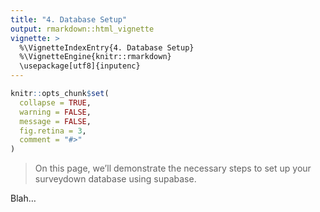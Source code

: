 ```yaml
---
title: "4. Database Setup"
output: rmarkdown::html_vignette
vignette: >
  %\VignetteIndexEntry{4. Database Setup}
  %\VignetteEngine{knitr::rmarkdown}
  \usepackage[utf8]{inputenc}
---
```


```r
knitr::opts_chunk$set(
  collapse = TRUE,
  warning = FALSE,
  message = FALSE,
  fig.retina = 3,
  comment = "#>"
)
```

> On this page, we’ll demonstrate the necessary steps to set up your surveydown database using supabase.

Blah...
